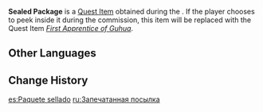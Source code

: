 {{Item Infobox
|id           = 100386
|image        = Item Parcel.png
|type         = Quest Items
|description  = A heavy and tightly sealed package with a novel written by Chang the Ninth. It seems that he doesn't want people to read his works...
|source1      = Obtained during [[This Novel Is Amazing!]]
}}
'''Sealed Package''' is a [[Quest Item]] obtained during the {{Quest|This Novel Is Amazing!}}. If the player chooses to peek inside it during the commission, this item will be replaced with the Quest Item ''[[First Apprentice of Guhua]]''.

==Other Languages==
{{Other Languages
|default_hidden = 1
|en      = Sealed Package
|zhs     = 封住的包裹
|zhs_rm  = Fēng Zhù de Bāoguǒ
|zht     = 封住的包裹
|zht_rm  = Fēng Zhù de Bāoguǒ
|ja      = 閉められた荷物
|ja_rm   = Shimerareta Nimotsu
|ko      = 밀봉된 소포
|es      = Paquete sellado
|fr      = Colis scellé
|ru      = Запечатанная посылка
|th      = พัสดุที่ปิดผนึกไว้อย่างแน่นหนา
|th_rm   = 
|vi      = Tài liệu được dán kín
|de      = Verschlossenes Paket
|id      = Paket yang Masih Tersegel
|pt      = Pacote Selado
|tr      = Kapalı Paket
|it      = Pacchetto sigillato
}}

==Change History==
{{Change History|1.0}}

[[es:Paquete sellado]]
[[ru:Запечатанная посылка]]